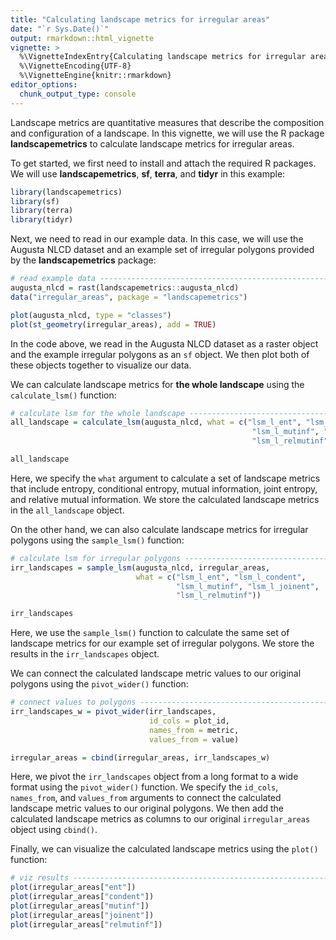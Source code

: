 ```yaml
---
title: "Calculating landscape metrics for irregular areas"
date: "`r Sys.Date()`"
output: rmarkdown::html_vignette
vignette: >
  %\VignetteIndexEntry{Calculating landscape metrics for irregular areas}
  %\VignetteEncoding{UTF-8}
  %\VignetteEngine{knitr::rmarkdown}
editor_options: 
  chunk_output_type: console
---
```


Landscape metrics are quantitative measures that describe the composition and configuration of a landscape.
In this vignette, we will use the R package **landscapemetrics** to calculate landscape metrics for irregular areas.

To get started, we first need to install and attach the required R packages. 
We will use **landscapemetrics**, **sf**, **terra**, and **tidyr** in this example:

```r
library(landscapemetrics)
library(sf)
library(terra)
library(tidyr)
```

Next, we need to read in our example data. 
In this case, we will use the Augusta NLCD dataset and an example set of irregular polygons provided by the **landscapemetrics** package:

```r
# read example data ----------------------------------------------------
augusta_nlcd = rast(landscapemetrics::augusta_nlcd)
data("irregular_areas", package = "landscapemetrics")

plot(augusta_nlcd, type = "classes")
plot(st_geometry(irregular_areas), add = TRUE)
```

In the code above, we read in the Augusta NLCD dataset as a raster object and the example irregular polygons as an `sf` object.
We then plot both of these objects together to visualize our data.

We can calculate landscape metrics for **the whole landscape** using the `calculate_lsm()` function:

```r
# calculate lsm for the whole landscape -----------------------------------
all_landscape = calculate_lsm(augusta_nlcd, what = c("lsm_l_ent", "lsm_l_condent", 
                                                      "lsm_l_mutinf", "lsm_l_joinent", 
                                                      "lsm_l_relmutinf"))

all_landscape
```

Here, we specify the `what` argument to calculate a set of landscape metrics that include entropy, conditional entropy, mutual information, joint entropy, and relative mutual information. 
We store the calculated landscape metrics in the `all_landscape` object.

On the other hand, we can also calculate landscape metrics for irregular polygons using the `sample_lsm()` function:

```r
# calculate lsm for irregular polygons ------------------------------------
irr_landscapes = sample_lsm(augusta_nlcd, irregular_areas,
                            what = c("lsm_l_ent", "lsm_l_condent",
                                     "lsm_l_mutinf", "lsm_l_joinent", 
                                     "lsm_l_relmutinf"))

irr_landscapes
```

Here, we use the `sample_lsm()` function to calculate the same set of landscape metrics for our example set of irregular polygons.
We store the results in the `irr_landscapes` object.

We can connect the calculated landscape metric values to our original polygons using the `pivot_wider()` function:

```r
# connect values to polygons ----------------------------------------------
irr_landscapes_w = pivot_wider(irr_landscapes, 
                               id_cols = plot_id,
                               names_from = metric, 
                               values_from = value)

irregular_areas = cbind(irregular_areas, irr_landscapes_w)
```

Here, we pivot the `irr_landscapes` object from a long format to a wide format using the `pivot_wider()` function. 
We specify the `id_cols`, `names_from`, and `values_from` arguments to connect the calculated landscape metric values to our original polygons. 
We then add the calculated landscape metrics as columns to our original `irregular_areas` object using `cbind()`.

Finally, we can visualize the calculated landscape metrics using the `plot()` function:

```r
# viz results -------------------------------------------------------------
plot(irregular_areas["ent"])
plot(irregular_areas["condent"])
plot(irregular_areas["mutinf"])
plot(irregular_areas["joinent"])
plot(irregular_areas["relmutinf"])
```

